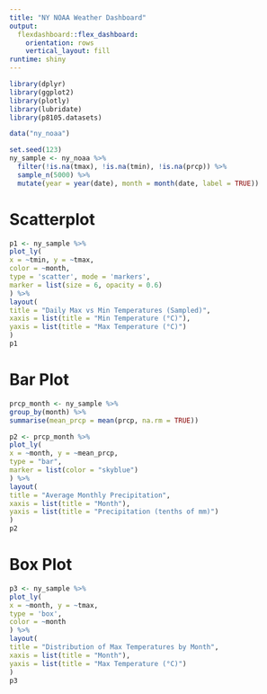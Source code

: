 ```yaml
---
title: "NY NOAA Weather Dashboard"
output: 
  flexdashboard::flex_dashboard:
    orientation: rows
    vertical_layout: fill
runtime: shiny
---
```


```r
library(dplyr)
library(ggplot2)
library(plotly)
library(lubridate)
library(p8105.datasets)

data("ny_noaa")

set.seed(123)
ny_sample <- ny_noaa %>%
  filter(!is.na(tmax), !is.na(tmin), !is.na(prcp)) %>%
  sample_n(5000) %>%
  mutate(year = year(date), month = month(date, label = TRUE))
```

# Scatterplot
```r
p1 <- ny_sample %>%
plot_ly(
x = ~tmin, y = ~tmax,
color = ~month,
type = 'scatter', mode = 'markers',
marker = list(size = 6, opacity = 0.6)
) %>%
layout(
title = "Daily Max vs Min Temperatures (Sampled)",
xaxis = list(title = "Min Temperature (°C)"),
yaxis = list(title = "Max Temperature (°C)")
)
p1
```

# Bar Plot
```r
prcp_month <- ny_sample %>%
group_by(month) %>%
summarise(mean_prcp = mean(prcp, na.rm = TRUE))

p2 <- prcp_month %>%
plot_ly(
x = ~month, y = ~mean_prcp,
type = "bar",
marker = list(color = "skyblue")
) %>%
layout(
title = "Average Monthly Precipitation",
xaxis = list(title = "Month"),
yaxis = list(title = "Precipitation (tenths of mm)")
)
p2
```

# Box Plot
```r
p3 <- ny_sample %>%
plot_ly(
x = ~month, y = ~tmax,
type = 'box',
color = ~month
) %>%
layout(
title = "Distribution of Max Temperatures by Month",
xaxis = list(title = "Month"),
yaxis = list(title = "Max Temperature (°C)")
)
p3

```